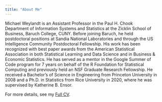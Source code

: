 ```yaml
---
title: "About Me"
---
```


Michael Weylandt is an Assistant Professor in the Paul H. Chook Department of Information Systems and Statistics at the Zicklin School of Business, Baruch College, CUNY. Before joining Baruch, he held postdoctoral positions at Sandia National Laboratories and through the US Intelligence Community Postdoctoral Fellowship. His work has been recognized with best paper awards from the American Statistical Association in both Statistical Learning and
Data Science and in Business & Economic Statistics. He has served as a mentor in the Google Summer of Code program for 7 years on behalf of the R Foundation for Statistical Computing and previously held an NSF Graduate Research Fellowship. He received a Bachelor's of Science in Engineering from Princeton University in 2008 and a Ph.D. in Statistics from Rice University in 2020, where he was supervised by Katherine B. Ensor.

 

For more details, see my [Full CV](assets/Weylandt_CV.pdf).
